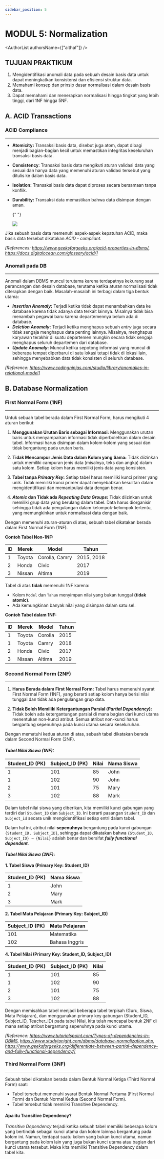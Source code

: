 ```yaml
---
sidebar_position: 5
---
```



# MODUL 5: Normalization

<AuthorList authorsName={["althaf"]} />

## TUJUAN PRAKTIKUM

1. Mengidentifikasi anomali data pada sebuah desain basis data untuk dapat meningkatkan konsistensi dan efisiensi struktur data.
2. Memahami konsep dan prinsip dasar normalisasi dalam desain basis data.
3. Dapat memahami dan menerapkan normalisasi hingga tingkat yang lebih tinggi, dari 1NF hingga 5NF.

## A. ACID Transactions

### ACID Compliance

---

- **Atomicity:** Transaksi basis data, disebut juga atom, dapat dibagi menjadi bagian-bagian kecil untuk memastikan integritas keseluruhan transaksi basis data.
- **Consistency**: Transaksi basis data mengikuti aturan validasi data yang sesuai dan hanya data yang memenuhi aturan validasi tersebut yang ditulis ke dalam basis data.
- **Isolation:** Transaksi basis data dapat diproses secara bersamaan tanpa konflik.
- **Durability:** Transaksi data memastikan bahwa data disimpan dengan aman.

  {" "}

  <img src={ACIDProperties} />

Jika sebuah basis data memenuhi aspek-aspek kepatuhan ACID, maka basis data tersebut dikatakan _ACID - compliant_.

_[References: https://www.geeksforgeeks.org/acid-properties-in-dbms/, https://docs.digitalocean.com/glossary/acid/]_

### Anomali pada DB

---

Anomali dalam DBMS muncul terutama karena terdapatnya kekurang saat perancangan dan desain database, terutama ketika aturan normalisasi tidak diterapkan dengan baik. Masalah-masalah ini terbagi dalam tiga bentuk utama:

- **_Insertion Anomaly_:** Terjadi ketika tidak dapat menambahkan data ke database karena tidak adanya data terkait lainnya. Misalnya tidak bisa menambah pegawai baru karena departemennya belum ada di database.
- **_Deletion Anomaly_:** Terjadi ketika menghapus sebuah _entry_ juga secara tidak sengaja menghapus data penting lainnya. Misalnya, menghapus karyawan terakhir di suatu departemen mungkin secara tidak sengaja menghapus seluruh departemen dari database.
- **_Update Anomaly_:** Muncul ketika sepotong informasi yang muncul di beberapa tempat diperbarui di satu lokasi tetapi tidak di lokasi lain, sehingga menyebabkan data tidak konsisten di seluruh database.

_[Reference: https://www.codingninjas.com/studio/library/anomalies-in-relational-model]_

## B. Database Normalization

### First Normal Form (1NF)

---

Untuk sebuah tabel berada dalam First Normal Form, harus mengikuti 4 aturan berikut:

1. **Menggunakan Urutan Baris sebagai Informasi:**
   Menggunakan urutan baris untuk menyampaikan informasi tidak diperbolehkan dalam desain tabel. Informasi harus disimpan dalam kolom-kolom yang sesuai dan tidak bergantung pada urutan baris.

2. **Tidak Mencampur Jenis Data dalam Kolom yang Sama:**
   Tidak diizinkan untuk memiliki campuran jenis data (misalnya, teks dan angka) dalam satu kolom. Setiap kolom harus memiliki jenis data yang konsisten.

3. **Tabel tanpa _Primary Key_:**
   Setiap tabel harus memiliki kunci primer yang unik. Tidak memiliki kunci primer dapat menyebabkan kesulitan dalam mengidentifikasi dan memanipulasi data dengan benar.

4. **_Atomic_ dan Tidak ada _Repeating Data Groups_:**
   Tidak diizinkan untuk memiliki grup data yang berulang dalam tabel. Data harus diorganisir sehingga tidak ada pengulangan dalam kelompok-kelompok tertentu, yang memungkinkan untuk normalisasi data dengan baik.

Dengan memenuhi aturan-aturan di atas, sebuah tabel dikatakan berada dalam First Normal Form (1NF).

**Contoh Tabel Non-1NF:**

| ID  | Merek  | Model          | Tahun      |
| --- | ------ | -------------- | ---------- |
| 1   | Toyota | Corolla, Camry | 2015, 2018 |
| 2   | Honda  | Civic          | 2017       |
| 3   | Nissan | Altima         | 2019       |

Tabel di atas **tidak** memenuhi 1NF karena:

- Kolom `Model` dan `Tahun` menyimpan nilai yang bukan tunggal **(tidak atomic)**.
- Ada kemungkinan banyak nilai yang disimpan dalam satu sel.

**Contoh Tabel dalam 1NF:**

| ID  | Merek  | Model   | Tahun |
| --- | ------ | ------- | ----- |
| 1   | Toyota | Corolla | 2015  |
| 1   | Toyota | Camry   | 2018  |
| 2   | Honda  | Civic   | 2017  |
| 3   | Nissan | Altima  | 2019  |

### Second Normal Form (2NF)

---

1. **Harus Berada dalam First Normal Form:**
   Tabel harus memenuhi syarat First Normal Form (1NF), yang berarti setiap kolom hanya berisi nilai tunggal dan tidak ada pengulangan grup data.

2. **Tidak Boleh Memiliki Ketergantungan Parsial (_Partial Dependency_):**
   Tidak boleh ada ketergantungan parsial di mana bagian dari kunci utama menentukan non-kunci atribut. Semua atribut non-kunci harus bergantung sepenuhnya pada kunci utama secara keseluruhan.

Dengan mematuhi kedua aturan di atas, sebuah tabel dikatakan berada dalam Second Normal Form (2NF).

#### _Tabel Nilai Siswa (1NF):_

| Student_ID (PK) | Subject_ID (PK) | Nilai | Nama Siswa |
| --------------- | --------------- | ----- | ---------- |
| 1               | 101             | 85    | John       |
| 1               | 102             | 90    | John       |
| 2               | 101             | 75    | Mary       |
| 3               | 102             | 88    | Mark       |

Dalam tabel nilai siswa yang diberikan, kita memiliki kunci gabungan yang terdiri dari `Student_ID` dan `Subject_ID`. Ini berarti pasangan `Student_ID` dan `Subject_id` secara unik mengidentifikasi setiap entri dalam tabel.

Dalam hal ini, atribut nilai **sepenuhnya** bergantung pada kunci gabungan `{Student_ID, Subject_ID}`, sehingga dapat dikatakan bahwa `{Student_ID, Subject_ID} → {Nilai}` adalah benar dan bersifat _**fully functional dependent**_.

#### _Tabel Nilai Siswa (2NF)_:

**1. Tabel Siswa (Primary Key: Student_ID)**

| Student_ID (PK) | Nama Siswa |
| --------------- | ---------- |
| 1               | John       |
| 2               | Mary       |
| 3               | Mark       |

**2. Tabel Mata Pelajaran (Primary Key: Subject_ID)**

| Subject_ID (PK) | Mata Pelajaran |
| --------------- | -------------- |
| 101             | Matematika     |
| 102             | Bahasa Inggris |

**4. Tabel Nilai (Primary Key: Student_ID, Subject_ID)**

| Student_ID (PK) | Subject_ID (PK) | Nilai |
| --------------- | --------------- | ----- |
| 1               | 101             | 85    |
| 1               | 102             | 90    |
| 2               | 101             | 75    |
| 3               | 102             | 88    |

Dengan memisahkan tabel menjadi beberapa tabel terpisah (Guru, Siswa, Mata Pelajaran), dan menggunakan primary key gabungan (Student_ID, Subject_ID, Teacher_ID) pada tabel Nilai, kita telah mencapai bentuk 2NF di mana setiap atribut bergantung sepenuhnya pada kunci utama.

_[Reference: https://www.tutorialspoint.com/Types-of-dependencies-in-DBMS, https://www.studytonight.com/dbms/database-normalization.php, https://www.geeksforgeeks.org/differentiate-between-partial-dependency-and-fully-functional-dependency/]_

### Third Normal Form (3NF)

---

Sebuah tabel dikatakan berada dalam Bentuk Normal Ketiga (Third Normal Form) saat:

- Tabel tersebut memenuhi syarat Bentuk Normal Pertama (First Normal Form) dan Bentuk Normal Kedua (Second Normal Form).
- Tabel tersebut tidak memiliki Transitive Dependency.

#### Apa itu Transitive Dependency?

_Transitive Dependency_ terjadi ketika sebuah tabel memiliki beberapa kolom yang bertindak sebagai kunci utama dan kolom lainnya bergantung pada kolom ini. Namun, terdapat suatu kolom yang bukan kunci utama, namun bergantung pada kolom lain yang juga bukan kunci utama atau bagian dari kunci utama tersebut. Maka kita memiliki Transitive Dependency dalam tabel kita.
